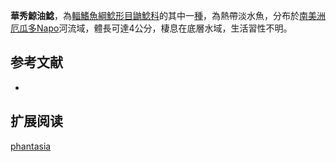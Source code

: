{{Speciesbox
| name = 華秀鯨油鯰
| image = 
| image_width = 250px
| status = NE
| status_system = IUCN3.1
| genus = Cetopsorhamdia
| species = phantasia
| authority = [[Stewart|Stewart]], 1985
| synonyms = 
}}

'''華秀鯨油鯰'''，為[[輻鰭魚綱|輻鰭魚綱]][[鯰形目|鯰形目]][[鼬鯰科|鼬鯰科]]的其中一[[種|種]]，為熱帶淡水魚，分布於[[南美洲|南美洲]][[厄瓜多|厄瓜多]]Napo河流域，體長可達4公分，棲息在底層水域，生活習性不明。

==参考文献==
*{{FishBase_species|genus=Cetopsorhamdia|species=phantasia|year=2015|month=6}}

== 扩展阅读 ==
{{refbegin}}
{{wikispecies-inline|Cetopsorhamdia phantasia|華秀鯨油鯰}}
{{refend}}
{{Taxonbar|from=Q6430615}}

[[Category:鯨油鯰屬|phantasia]]